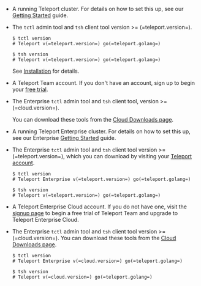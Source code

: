 <Tabs>
<TabItem scope={["oss"]} label="Teleport Community Edition">

- A running Teleport cluster. For details on how to set this up, see our
  [Getting Started](../index.mdx) guide.

- The `tctl` admin tool and `tsh` client tool version >= (=teleport.version=).

  ```code
  $ tctl version
  # Teleport v(=teleport.version=) go(=teleport.golang=)

  $ tsh version
  # Teleport v(=teleport.version=) go(=teleport.golang=)
  ```

  See [Installation](../installation.mdx) for details.

</TabItem>
<TabItem scope="team" label="Teleport Team">

- A Teleport Team account. If you don't have an account, sign 
up to begin your [free trial](https://goteleport.com/signup/).

- The Enterprise `tctl` admin tool and `tsh` client tool, version >= (=cloud.version=).

  You can download these tools from the [Cloud Downloads page](../choose-an-edition/teleport-cloud/downloads.mdx).

</TabItem>
<TabItem
  scope={["enterprise"]} label="Teleport Enterprise">

- A running Teleport Enterprise cluster. For details on how to set this up, see our Enterprise
  [Getting Started](../choose-an-edition/teleport-enterprise/introduction.mdx) guide.

- The Enterprise `tctl` admin tool and `tsh` client tool version >=
  (=teleport.version=), which you can download by visiting your [Teleport
  account](https://teleport.sh).

  ```code
  $ tctl version
  # Teleport Enterprise v(=teleport.version=) go(=teleport.golang=)
  
  $ tsh version
  # Teleport v(=teleport.version=) go(=teleport.golang=)
  ```

</TabItem>
<TabItem scope={["cloud"]}
  label="Teleport Enterprise Cloud">

- A Teleport Enterprise Cloud account. If you do not have one, visit the [signup
  page](https://goteleport.com/signup/) to begin a free trial of Teleport Team
  and upgrade to Teleport Enterprise Cloud. 

- The Enterprise `tctl` admin tool and `tsh` client tool version >= (=cloud.version=).
  You can download these tools from the [Cloud Downloads page](../choose-an-edition/teleport-cloud/downloads.mdx).

  ```code
  $ tctl version
  # Teleport Enterprise v(=cloud.version=) go(=teleport.golang=)
  
  $ tsh version
  # Teleport v(=cloud.version=) go(=teleport.golang=)
  ```

</TabItem>
</Tabs>

